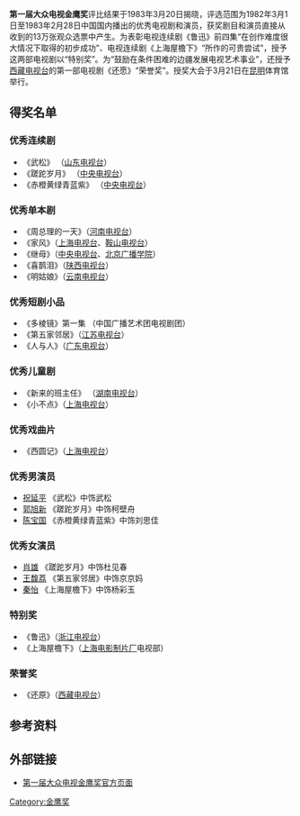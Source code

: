 {{Infobox film awards
|number=1
|award=大众电视金鹰奖
|date=1983年3月21日
|site=[[云南|云南]][[昆明|昆明]]
|organizer=《大众电视》杂志社
|next=[[第2届大众电视金鹰奖|第2届]]
}}

'''第一届大众电视金鹰奖'''评比结果于1983年3月20日揭晓，评选范围为1982年3月1日至1983年2月28日中国国内播出的优秀电视剧和演员，获奖剧目和演员直接从收到的13万张观众选票中产生。为表彰电视连续剧《鲁迅》前四集“在创作难度很大情况下取得的初步成功”、电视连续剧《上海屋檐下》“所作的可贵尝试”，授予这两部电视剧以“特别奖”。为“鼓励在条件困难的边疆发展电视艺术事业”，还授予[[西藏电视台|西藏电视台]]的第一部电视剧《还愿》“荣誉奖”。授奖大会于3月21日在[[昆明市|昆明]]体育馆举行。

== 得奖名单 ==
=== 优秀连续剧 ===
* 《武松》 （[[山东电视台|山东电视台]]）
* 《蹉跎岁月》 （[[中国中央电视台|中央电视台]]）
* 《赤橙黄绿青蓝紫》 （[[中国中央电视台|中央电视台]]）

=== 优秀单本剧 ===
* 《周总理的一天》（[[河南电视台|河南电视台]]）
* 《家风》（[[上海电视台|上海电视台]]、[[鞍山电视台|鞍山电视台]]）
* 《继母》（[[中国中央电视台|中央电视台]]、[[北京广播学院|北京广播学院]]）
* 《喜鹊泪》（[[陕西电视台|陕西电视台]]）
* 《明姑娘》（[[云南电视台|云南电视台]]）

=== 优秀短剧小品 ===
* 《多棱镜》第一集 （中国广播艺术团电视剧团）
* 《第五家邻居》（[[江苏电视台|江苏电视台]]）
* 《人与人》（[[广东电视台|广东电视台]]）

=== 优秀儿童剧 ===
* 《新来的班主任》 （[[湖南电视台|湖南电视台]]）
* 《小不点》（[[上海电视台|上海电视台]]）

=== 优秀戏曲片 ===
* 《西圆记》（[[上海电视台|上海电视台]]）

=== 优秀男演员 ===
* [[祝延平|祝延平]] 《武松》中饰武松
* [[郭旭新|郭旭新]] 《蹉跎岁月》中饰柯壁舟
* [[陈宝国|陈宝国]] 《赤橙黄绿青蓝紫》中饰刘思佳

=== 优秀女演员 ===
* [[肖雄|肖雄]] 《蹉跎岁月》中饰杜见春
* [[王馥荔|王馥荔]] 《第五家邻居》中饰京京妈
* [[秦怡|秦怡]] 《上海屋檐下》中饰杨彩玉

=== 特别奖 ===
* 《鲁迅》（[[浙江电视台|浙江电视台]]）
* 《上海屋檐下》（[[上海电影制片厂|上海电影制片厂]]电视部）

=== 荣誉奖 ===
* 《还原》（[[西藏电视台|西藏电视台]]）

== 参考资料 ==
{{reflist}}

== 外部链接 ==
* [http://www.ctaa.org.cn/a/10/4821/11/VBPM27P794VBN6NPQ.html 第一届大众电视金鹰奖官方页面] {{Wayback|url=http://www.ctaa.org.cn/a/10/4821/11/VBPM27P794VBN6NPQ.html |date=20200225054719 }}

{{中國電視金鷹獎獎項}}

[[Category:金鹰奖|Category:金鹰奖]]